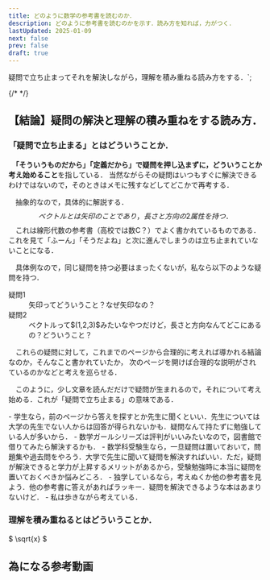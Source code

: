 ```yaml
---
title: どのように数学の参考書を読むのか．
description: どのように参考書を読むのかを示す．読み方を知れば，力がつく．
lastUpdated: 2025-01-09
next: false
prev: false
draft: true
---
```

疑問で立ち止まってそれを解決しながら，理解を積み重ねる読み方をする．`;


{/*
<CloudinaryImage txt={imageTxt} wid='800' />
*/}

## 【結論】疑問の解決と理解の積み重ねをする読み方．


### 「疑問で立ち止まる」とはどういうことか．
　**「そういうものだから」「定義だから」で疑問を押し込まずに，どういうことか考え始めること**を指している．
当然ながらその疑問はいつもすぐに解決できるわけではないので，そのときはメモに残すなどしてどこかで再考する．

　抽象的なので，具体的に解説する．
<Card title="具体例">
$$
ベクトルとは矢印のことであり，長さと方向の2属性を持つ．
$$
</Card>
　これは線形代数の参考書（高校では数C？）でよく書かれているものである．
これを見て「ふーん」「そうだよね」と次に進んでしまうのは立ち止まれていないことになる．

　具体例なので，同じ疑問を持つ必要はまったくないが，私なら以下のような疑問を持つ．
<dl>
  <dt>疑問1</dt>
  <dd>矢印ってどういうこと？なぜ矢印なの？</dd> 
  <dt>疑問2</dt>
  <dd>ベクトルって$(1,2,3)$みたいなやつだけど，長さと方向なんてどこにあるの？どういうこと？</dd> 
</dl>


　これらの疑問に対して，これまでのページから合理的に考えれば導かれる結論なのか，そんなこと書かれていたか，
次のページを開けば合理的な説明がされているのかなどと考えを巡らせる．

　このように，少し文章を読んだだけで疑問が生まれるので，それについて考え始める．これが「疑問で立ち止まる」の意味である．

<Aside type="caution" title="解決するのはどうするの？">
- 学生なら，前のページから答えを探すとか先生に聞くといい．先生については大学の先生でない人からは回答が得られないかも．疑問なんて持たずに勉強している人が多いから．
  - 数学ガールシリーズは評判がいいみたいなので，図書館で借りてみたら解決するかも．
- 数学科受験生なら，一旦疑問は置いておいて，問題集や過去問をやろう．大学で先生に聞いて疑問を解決すればいい．ただ，疑問が解決できると学力が上昇するメリットがあるから，受験勉強時に本当に疑問を置いておくべきか悩みどころ．
- 独学しているなら，考えぬくか他の参考書を見よう．他の参考書に答えがあればラッキー．疑問を解決できるような本はあまりないけど．
  - 私は歩きながら考えている．
</Aside>


### 理解を積み重ねるとはどういうことか．

$ \sqrt{x} $
　

## 為になる参考動画
<YouTube id="AsC2ZfCGAZE" posterQuality="low" />
